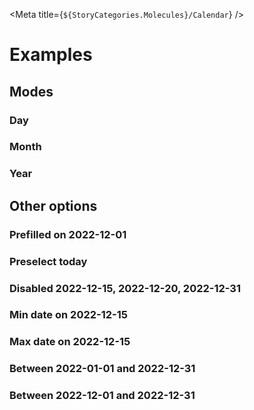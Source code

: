 
<Meta title={`${StoryCategories.Molecules}/Calendar`} />

<Docs />

# Examples

## Modes

### Day

<Canvas>
    <div class="flex h-92 p-12 justify-center items-center bg-mystic-dark">
        <p-calendar />
    </div>
</Canvas>

### Month

<Canvas>
    <div class="flex h-92 p-12 justify-center items-center bg-mystic-dark">
        <p-calendar mode="month" />
    </div>
</Canvas>

### Year

<Canvas>
    <div class="flex h-92 p-12 justify-center items-center bg-mystic-dark">
        <p-calendar mode="year" />
    </div>
</Canvas>

## Other options

### Prefilled on 2022-12-01

<Canvas>
    <div class="flex h-92 p-12 justify-center items-center bg-mystic-dark">
        <p-calendar value="2022-12-01" />
    </div>
</Canvas>

### Preselect today

<Canvas>
    <div class="flex h-92 p-12 justify-center items-center bg-mystic-dark">
        <p-calendar preselect-today />
    </div>
</Canvas>

### Disabled 2022-12-15, 2022-12-20, 2022-12-31

<Canvas>
    <div class="flex h-92 p-12 justify-center items-center bg-mystic-dark">
        <p-calendar disabled-dates='["2022-12-15","2022-12-20","2022-12-31"]' />
    </div>
</Canvas>

### Min date on 2022-12-15

<Canvas>
    <div class="flex h-92 p-12 justify-center items-center bg-mystic-dark">
        <p-calendar min-date="2022-12-15" />
    </div>
</Canvas>

### Max date on 2022-12-15

<Canvas>
    <div class="flex h-92 p-12 justify-center items-center bg-mystic-dark">
        <p-calendar max-date="2022-12-15" />
    </div>
</Canvas>

### Between 2022-01-01 and 2022-12-31

<Canvas>
    <div class="flex h-92 p-12 justify-center items-center bg-mystic-dark">
        <p-calendar min-date="2022-01-01" max-date="2022-12-31" />
    </div>
</Canvas>

### Between 2022-12-01 and 2022-12-31

<Canvas>
    <div class="flex h-92 p-12 justify-center items-center bg-mystic-dark">
        <p-calendar min-date="2022-12-01" max-date="2022-12-31" />
    </div>
</Canvas>
